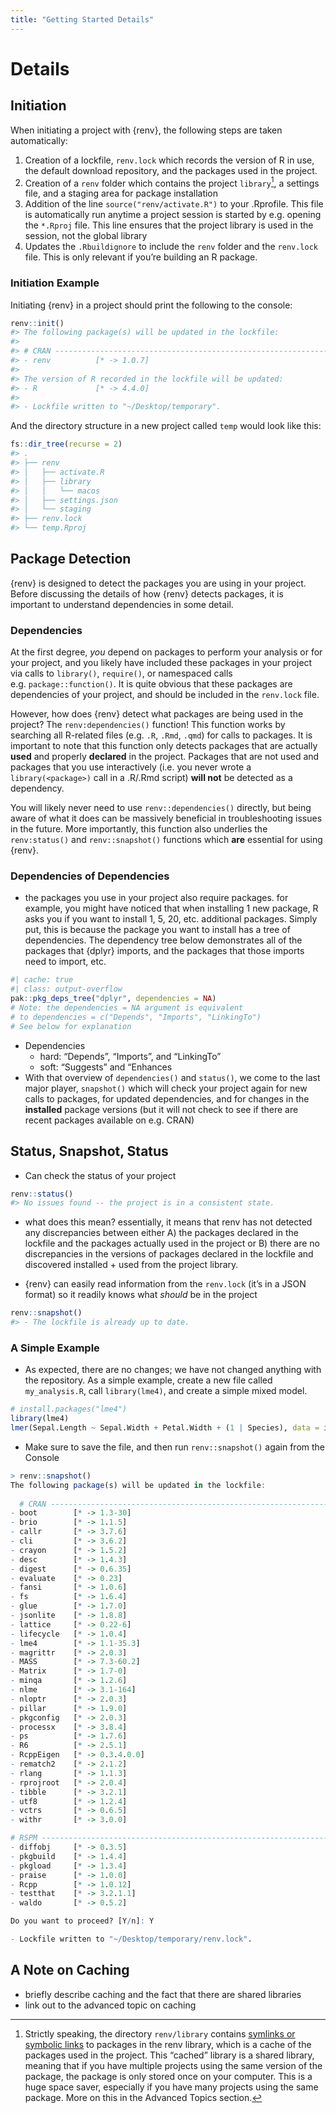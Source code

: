 ```yaml
---
title: "Getting Started Details"
---
```




# Details {#details}

## Initiation

When initiating a project with {renv}, the following steps are taken automatically:

1. Creation of a lockfile, `renv.lock` which records the version of R in use, the default download repository, and the packages used in the project.
1. Creation of a `renv` folder which contains the project `library`[^library_symlinks], a settings file, and a staging area for package installation
1.  Addition of the line `source("renv/activate.R")` to your .Rprofile. This file is automatically run anytime a project session is started by e.g. opening the `*.Rproj` file. This line ensures that the project library is used in the session, not the global library
1. Updates the `.Rbuildignore` to include the `renv` folder and the `renv.lock` file. This is only relevant if you're building an R package.


[^library_symlinks]: Strictly speaking, the directory `renv/library` contains [symlinks or symbolic links](https://www.google.com/search?q=symlink) to packages in the renv library, which is a cache of the packages used in the project. This "cached" library is a shared library, meaning that if you have multiple projects using the same version of the package, the package is only stored once on your computer. This is a huge space saver, especially if you have many projects using the same package. More on this in the Advanced Topics section.


### Initiation Example

Initiating {renv} in a project should print the following to the console:

``` r
renv::init()
#> The following package(s) will be updated in the lockfile:
#> 
#> # CRAN -----------------------------------------------------------------------
#> - renv          [* -> 1.0.7]
#> 
#> The version of R recorded in the lockfile will be updated:
#> - R             [* -> 4.4.0]
#> 
#> - Lockfile written to "~/Desktop/temporary".
```

And the directory structure in a new project called `temp` would look like this:

``` r
fs::dir_tree(recurse = 2)
#> .
#> ├── renv
#> │   ├── activate.R
#> │   ├── library
#> │   │   └── macos
#> │   ├── settings.json
#> │   └── staging
#> ├── renv.lock
#> └── temp.Rproj
```


## Package Detection

{renv} is designed to detect the packages you are using in your project. Before discussing the details of how {renv} detects packages, it is important to understand dependencies in some detail.

<!-- It does this by searching for calls to `library()`, `require()`, or namespace calls to functions e.g. `package::function()`. Warning: packages that you have only used interactively (i.e. you never wrote a `library(<package>)` call in a .R/.Rmd script) **will not** be detected as a dependency. -->

### Dependencies

At the first degree, *you* depend on packages to perform your analysis or for your project, and you likely have included these packages in your project via calls to `library()`, `require()`, or namespaced calls e.g. `package::function()`. It is quite obvious that these packages are dependencies of your project, and should be included in the `renv.lock` file. 

However, how does {renv} detect what packages are being used in the project? The `renv:dependencies()` function! This function works by searching all R-related files (e.g. `.R`, `.Rmd`, `.qmd`) for calls to packages. It is important to note that this function only detects packages that are actually **used** and properly **declared** in the project. Packages that are not used and packages that you use interactively (i.e. you never wrote a `library(<package>)` call in a .R/.Rmd script) **will not** be detected as a dependency.

You will likely never need to use `renv::dependencies()` directly, but being aware of what it does can be massively beneficial in troubleshooting issues in the future. More importantly, this function also underlies the `renv:status()` and  `renv::snapshot()` functions which **are** essential for using {renv}.



### Dependencies of Dependencies

-   the packages you use in your project also require packages. for example, you might have noticed that when installing 1 new package, R asks you if you want to install 1, 5, 20, etc. additional packages. Simply put, this is because the package you want to install has a tree of dependencies. The dependency tree below demonstrates all of the packages that {dplyr} imports, and the packages that those imports need to import, etc.

```r
#| cache: true
#| class: output-overflow
pak::pkg_deps_tree("dplyr", dependencies = NA)
# Note: the dependencies = NA argument is equivalent 
# to dependencies = c("Depends", "Imports", "LinkingTo")
# See below for explanation
```

-   Dependencies
    -   hard: "Depends", "Imports", and "LinkingTo"
    -   soft: "Suggests" and "Enhances
-   With that overview of `dependencies()` and `status()`, we come to the last major player, `snapshot()` which will check your project again for new calls to packages, for updated dependencies, and for changes in the **installed** package versions (but it will not check to see if there are recent packages available on e.g. CRAN)



## Status, Snapshot, Status


-   Can check the status of your project

``` r
renv::status()
#> No issues found -- the project is in a consistent state.
```

-   what does this mean? essentially, it means that renv has not detected any discrepancies between either A) the packages declared in the lockfile and the packages actually used in the project or B) there are no discrepancies in the versions of packages declared in the lockfile and discovered installed + used from the project library.

-   {renv} can easily read information from the `renv.lock` (it's in a JSON format) so it readily knows what *should* be in the project


``` r
renv::snapshot()
#> - The lockfile is already up to date.
```




### A Simple Example

-   As expected, there are no changes; we have not changed anything with the repository. As a simple example, create a new file called `my_analysis.R`, call `library(lme4)`, and create a simple mixed model.

```r
# install.packages("lme4")
library(lme4)
lmer(Sepal.Length ~ Sepal.Width + Petal.Width + (1 | Species), data = iris) 
```

-   Make sure to save the file, and then run `renv::snapshot()` again from the Console

:::{.output-overflow}

``` r
> renv::snapshot()
The following package(s) will be updated in the lockfile:
  
  # CRAN -----------------------------------------------------------------------
- boot        [* -> 1.3-30]
- brio        [* -> 1.1.5]
- callr       [* -> 3.7.6]
- cli         [* -> 3.6.2]
- crayon      [* -> 1.5.2]
- desc        [* -> 1.4.3]
- digest      [* -> 0.6.35]
- evaluate    [* -> 0.23]
- fansi       [* -> 1.0.6]
- fs          [* -> 1.6.4]
- glue        [* -> 1.7.0]
- jsonlite    [* -> 1.8.8]
- lattice     [* -> 0.22-6]
- lifecycle   [* -> 1.0.4]
- lme4        [* -> 1.1-35.3]
- magrittr    [* -> 2.0.3]
- MASS        [* -> 7.3-60.2]
- Matrix      [* -> 1.7-0]
- minqa       [* -> 1.2.6]
- nlme        [* -> 3.1-164]
- nloptr      [* -> 2.0.3]
- pillar      [* -> 1.9.0]
- pkgconfig   [* -> 2.0.3]
- processx    [* -> 3.8.4]
- ps          [* -> 1.7.6]
- R6          [* -> 2.5.1]
- RcppEigen   [* -> 0.3.4.0.0]
- rematch2    [* -> 2.1.2]
- rlang       [* -> 1.1.3]
- rprojroot   [* -> 2.0.4]
- tibble      [* -> 3.2.1]
- utf8        [* -> 1.2.4]
- vctrs       [* -> 0.6.5]
- withr       [* -> 3.0.0]

# RSPM -----------------------------------------------------------------------
- diffobj     [* -> 0.3.5]
- pkgbuild    [* -> 1.4.4]
- pkgload     [* -> 1.3.4]
- praise      [* -> 1.0.0]
- Rcpp        [* -> 1.0.12]
- testthat    [* -> 3.2.1.1]
- waldo       [* -> 0.5.2]

Do you want to proceed? [Y/n]: Y

- Lockfile written to "~/Desktop/temporary/renv.lock".
```

:::

## A Note on Caching

-   briefly describe caching and the fact that there are shared libraries
-   link out to the advanced topic on caching
